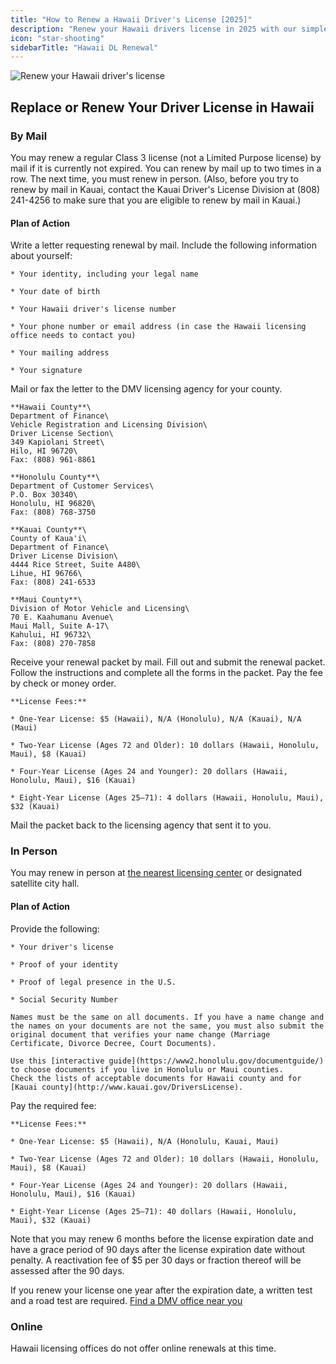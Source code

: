 ```yaml
---
title: "How to Renew a Hawaii Driver's License [2025]"
description: "Renew your Hawaii drivers license in 2025 with our simple, step-by-step guide. Find all the necessary requirements, forms, fees, and online renewal options to ensure a hassle-free experience. Stay legal and avoid fines - start your renewal process now!"
icon: "star-shooting"
sidebarTitle: "Hawaii DL Renewal"
---
```


![Renew your Hawaii driver's license](https://driving-tests.org/wp-content/uploads/2024/07/renew-hawaii-drivers-license.jpg)

## Replace or Renew Your Driver License in Hawaii

### By Mail

You may renew a regular Class 3 license (not a Limited Purpose license) by mail if it is currently not expired. You can renew by mail up to two times in a row. The next time, you must renew in person. (Also, before you try to renew by mail in Kauai, contact the Kauai Driver's License Division at (808) 241-4256 to make sure that you are eligible to renew by mail in Kauai.)

#### Plan of Action

<Steps>
  <Step title="Step 1">
    Write a letter requesting renewal by mail. Include the following information about yourself:

    * Your identity, including your legal name

    * Your date of birth

    * Your Hawaii driver's license number

    * Your phone number or email address (in case the Hawaii licensing office needs to contact you)

    * Your mailing address

    * Your signature
  </Step>

  <Step title="Step 2">
    Mail or fax the letter to the DMV licensing agency for your county.

    **Hawaii County**\
    Department of Finance\
    Vehicle Registration and Licensing Division\
    Driver License Section\
    349 Kapiolani Street\
    Hilo, HI 96720\
    Fax: (808) 961-8861

    **Honolulu County**\
    Department of Customer Services\
    P.O. Box 30340\
    Honolulu, HI 96820\
    Fax: (808) 768-3750

    **Kauai County**\
    County of Kaua'i\
    Department of Finance\
    Driver License Division\
    4444 Rice Street, Suite A480\
    Lihue, HI 96766\
    Fax: (808) 241-6533

    **Maui County**\
    Division of Motor Vehicle and Licensing\
    70 E. Kaahumanu Avenue\
    Maui Mall, Suite A-17\
    Kahului, HI 96732\
    Fax: (808) 270-7858
  </Step>

  <Step title="Step 3">
    Receive your renewal packet by mail.
  </Step>

  <Step title="Step 4">
    Fill out and submit the renewal packet. Follow the instructions and complete all the forms in the packet.
  </Step>

  <Step title="Step 5">
    Pay the fee by check or money order.

    **License Fees:**

    * One-Year License: $5 (Hawaii), N/A (Honolulu), N/A (Kauai), N/A (Maui)

    * Two-Year License (Ages 72 and Older): 10 dollars (Hawaii, Honolulu, Maui), $8 (Kauai)

    * Four-Year License (Ages 24 and Younger): 20 dollars (Hawaii, Honolulu, Maui), $16 (Kauai)

    * Eight-Year License (Ages 25–71): 4 dollars (Hawaii, Honolulu, Maui), $32 (Kauai)
  </Step>

  <Step title="Step 6">
    Mail the packet back to the licensing agency that sent it to you.
  </Step>
</Steps>

### In Person

You may renew in person at [the nearest licensing center](https://driving-tests.org/dmv-near-me/hawaii-dmv-office-locations/) or designated satellite city hall.

#### Plan of Action

<Steps>
  <Step title="Step 1">
    Provide the following:

    * Your driver's license

    * Proof of your identity

    * Proof of legal presence in the U.S.

    * Social Security Number

    Names must be the same on all documents. If you have a name change and the names on your documents are not the same, you must also submit the original document that verifies your name change (Marriage Certificate, Divorce Decree, Court Documents).

    Use this [interactive guide](https://www2.honolulu.gov/documentguide/) to choose documents if you live in Honolulu or Maui counties.
    Check the lists of acceptable documents for Hawaii county and for [Kauai county](http://www.kauai.gov/DriversLicense).
  </Step>

  <Step title="Step 2">
    Pay the required fee:

    **License Fees:**

    * One-Year License: $5 (Hawaii), N/A (Honolulu, Kauai, Maui)

    * Two-Year License (Ages 72 and Older): 10 dollars (Hawaii, Honolulu, Maui), $8 (Kauai)

    * Four-Year License (Ages 24 and Younger): 20 dollars (Hawaii, Honolulu, Maui), $16 (Kauai)

    * Eight-Year License (Ages 25–71): 40 dollars (Hawaii, Honolulu, Maui), $32 (Kauai)
  </Step>
</Steps>

Note that you may renew 6 months before the license expiration date and have a grace period of 90 days after the license expiration date without penalty. A reactivation fee of $5 per 30 days or fraction thereof will be assessed after the 90 days.

If you renew your license one year after the expiration date, a written test and a road test are required.
[Find a DMV office near you](https://driving-tests.org/dmv-near-me/)

### Online

Hawaii licensing offices do not offer online renewals at this time.

<Snippet file="renewal-state-block.mdx" />